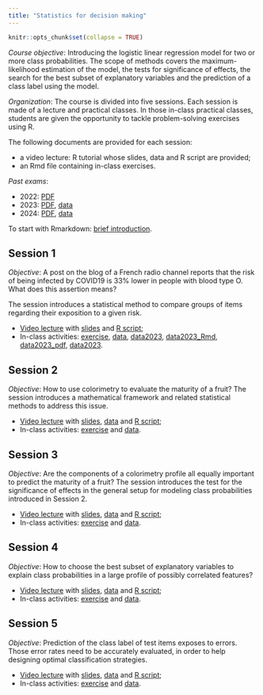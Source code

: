 ```yaml
---
title: "Statistics for decision making"
---
```


```r
knitr::opts_chunk$set(collapse = TRUE)
```

*Course objective*: Introducing the logistic linear regression model for two or more class probabilities. The scope of methods covers the maximum-likelihood estimation of the model, the tests for significance of effects, the search for the best subset of explanatory variables and the prediction of a class label using the model.   

*Organization*: The course is divided into five sessions. Each session is made of a lecture and practical classes. In those in-class practical classes, students are given the opportunity to tackle problem-solving exercises using R.  

The following documents are provided for each session:

* a video lecture: R tutorial whose slides, data and R script are provided;   
* an Rmd file containing in-class exercises.   

*Past exams*: 

* 2022: [PDF](./teaching/pdfs/SADexam2022.pdf)
* 2023: [PDF](./teaching/pdfs/SADexam2023.pdf), [data](./teaching/data/handedness.txt)
* 2024: [PDF](./teaching/pdfs/SADexam2024.pdf), [data](./teaching/data/SAD_conceptions_app.csv)

To start with Rmarkdown: [brief introduction](https://youtu.be/rmBk6ECKdqQ). 

## Session 1

*Objective*: A post on the blog of a French radio channel reports that the risk of being infected by COVID19 is 33% lower in people with blood type O. What does this assertion means?

The session introduces a statistical method to compare groups of items regarding their exposition to a given risk. 

* [Video lecture](https://youtu.be/ybyboAX5TT8) with [slides](./teaching/PDFs/SADslides1.pdf) and [R script](./teaching/scripts/SADsession1.R);   
* In-class activities:  [exercise](./teaching/scripts/SADexercice1.Rmd), [data](./teaching/data/biscuits.txt),  [data2023](./teaching/data/postbac.txt),
[data2023_Rmd](./teaching/scripts/postbac.Rmd),
[data2023_pdf](./teaching/pdfs/SADpostbac.pdf), [data2023](./teaching/data/sdve_sad.txt).

## Session 2

*Objective*: How to use colorimetry to evaluate the maturity of a fruit? The session introduces a mathematical framework and related statistical methods to address this issue. 

* [Video lecture](https://youtu.be/QmINzUDho8Q) with [slides](./teaching/PDFs/SADslides2.pdf), [data](./teaching/data/maturity.txt) and [R script](./teaching/scripts/SADsession2.R);   
* In-class activities:  [exercise](./teaching/Scripts/SADexercice2.Rmd) and [data](./teaching/data/prefparfum.txt).

## Session 3

*Objective*: Are the components of a colorimetry profile all equally important to predict the maturity of a fruit? The session introduces the test for the significance of effects in the general setup for modeling class probabilities introduced in Session 2.

* [Video lecture](https://youtu.be/NiXNpXNtJPQ) with [slides](./teaching/PDFs/SADslides3.pdf), [data](./teaching/data/maturity.txt) and [R script](./teaching/scripts/SADsession3.R);   
* In-class activities:  [exercise](./teaching/Scripts/SADexercice3.Rmd) and [data](./teaching/data/tournesol.txt).

## Session 4

*Objective*: How to choose the best subset of explanatory variables to explain class probabilities in a large profile of possibly correlated features?

* [Video lecture](https://youtu.be/XyxlSRnl4kI) with [slides](./teaching/PDFs/SADslides4.pdf), [data](./teaching/data/maturity.txt) and [R script](./teaching/scripts/SADsession4.R);   
* In-class activities:  [exercise](./teaching/Scripts/SADexercice4.Rmd) and [data](./teaching/data/methionine.txt).

## Session 5

*Objective*: Prediction of the class label of test items exposes to errors. Those error rates need to be accurately evaluated, in order to help designing optimal classification strategies.   

* [Video lecture](https://youtu.be/agt2WHQ4Hn8) with [slides](./teaching/PDFs/SADslides5.pdf), [data](./teaching/data/maturity.txt) and [R script](./teaching/scripts/SADsession5.R);   
* In-class activities: [exercise](./teaching/Scripts/SADexercice5.Rmd) and [data](./teaching/data/SADcoffee.txt).

